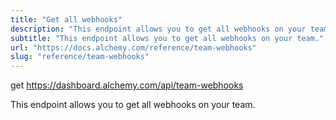 ```yaml
---
title: "Get all webhooks"
description: "This endpoint allows you to get all webhooks on your team."
subtitle: "This endpoint allows you to get all webhooks on your team."
url: "https://docs.alchemy.com/reference/team-webhooks"
slug: "reference/team-webhooks"
---
```


get https://dashboard.alchemy.com/api/team-webhooks

This endpoint allows you to get all webhooks on your team.
